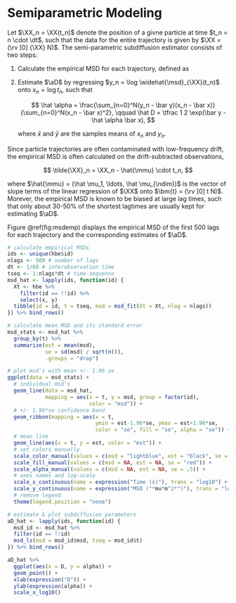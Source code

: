 # Semiparametric Modeling

Let $\XX_n = \XX(t_n)$ denote the position of a givne particle at time $t_n = n \cdot \dt$, such that the data for the entire trajectory is given by $\XX = (\rv [0] {\XX} N)$.  The semi-parametric subdiffusion estimator consists of two steps:

1.  Calculate the empirical MSD for each trajectory, defined as

    \begin{equation}
	\widehat{\msd}_{\XX}(t_n) = \frac 1 {\ndim(N-n+1)} \sum_{h=0}^{N-n} \Vert \XX_{h+n}-\XX_{h}\Vert^2.
	(\#eq:msdemp)
	\end{equation}
		
2.  Estimate $\aD$ by regressing $y_n = \log \widehat{\msd}_{\XX}(t_n)$ onto $x_n = \log t_n$, such that

    $$
    \hat \alpha = \frac{\sum_{n=0}^N(y_n - \bar y)(x_n - \bar x)}{\sum_{n=0}^N(x_n - \bar x)^2}, \qquad \hat D = \tfrac 1 2 \exp(\bar y - \hat \alpha \bar x),
	$$
	
	where $\bar x$ and $\bar y$ are the samples means of $x_n$ and $y_n$.
	
Since particle trajectories are often contaminated with low-frequency drift, the empirical MSD is often calculated on the drift-subtracted observations, 

$$
\tilde{\XX}_n = \XX_n - \hat{\mmu} \cdot t_n,
$$
	
where $\hat{\mmu} = (\hat \mu_1, \ldots, \hat \mu_{\ndim})$ is the vector of slope terms of the linear regression of $\XX$ onto $\bm{t} = (\rv [0] t N)$.  Morever, the empirical MSD is known to be biased at large lag times, such that only about 30-50% of the shortest lagtimes are usually kept for estimating $\aD$.

Figure \@ref(fig:msdemp) displays the empirical MSD of the first 500 lags for each trajectory and the corresponding estimates of $\aD$.

```r
# calculate empirical MSDs
ids <- unique(hbe$id)
nlags <- 500 # number of lags
dt <- 1/60 # interobservation time
tseq <- 1:nlags*dt # time sequence
msd_hat <- lapply(ids, function(id) {
  Xt <- hbe %>%
    filter(id == !!id) %>%
    select(x, y)
  tibble(id = id, t = tseq, msd = msd_fit(Xt = Xt, nlag = nlags))
}) %>% bind_rows()

# calculate mean MSD and its standard error
msd_stats <- msd_hat %>%
  group_by(t) %>%
  summarize(est = mean(msd),
            se = sd(msd) / sqrt(n()),
            .groups = "drop")

# plot msd's with mean +/- 1.96 se
ggplot(data = msd_stats) +
  # individual msd's
  geom_line(data = msd_hat,
            mapping = aes(x = t, y = msd, group = factor(id),
                          color = "msd")) +
  # +/- 1.96*se confidence band
  geom_ribbon(mapping = aes(x = t,
                            ymin = est-1.96*se, ymax = est+1.96*se,
                            color = "se", fill = "se", alpha = "se")) +
  # mean line
  geom_line(aes(x = t, y = est, color = "est")) +
  # set colors manually
  scale_color_manual(values = c(msd = "lightblue", est = "black", se = NA)) +
  scale_fill_manual(values = c(msd = NA, est = NA, se = "red")) +
  scale_alpha_manual(values = c(msd = NA, est = NA, se = .5)) +
  # axes names and log-scale
  scale_x_continuous(name = expression("Time (s)"), trans = "log10") +
  scale_y_continuous(name = expression("MSD ("*mu*m^2*")"), trans = "log10") +
  # remove legend
  theme(legend.position = "none")

# estimate & plot subdiffusion parameters
aD_hat <- lapply(ids, function(id) {
  msd_id <- msd_hat %>%
  filter(id == !!id)
  msd_ls(msd = msd_id$msd, tseq = msd_id$t)
}) %>% bind_rows()

aD_hat %>%  
  ggplot(aes(x = D, y = alpha)) +
  geom_point() + 
  xlab(expression("D")) +
  ylab(expression(alpha)) +
  scale_x_log10()
```

